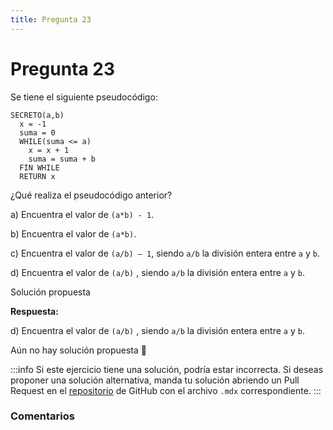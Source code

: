 ```yaml
---
title: Pregunta 23
---
```



# Pregunta 23

<div className="exercise">
Se tiene el siguiente pseudocódigo:

```
SECRETO(a,b)
  x = -1
  suma = 0
  WHILE(suma <= a)
    x = x + 1
    suma = suma + b
  FIN WHILE
  RETURN x
```

¿Qué realiza el pseudocódigo anterior?

a) Encuentra el valor de `(a*b) - 1`.

b) Encuentra el valor de `(a*b)`.

c) Encuentra el valor de `(a/b) – 1`, siendo `a/b` la división entera entre `a` y `b`.

d) Encuentra el valor de `(a/b)` , siendo `a/b` la división entera entre `a` y `b`.
</div>

<MDXDetails>
<summary>Solución propuesta</summary>

<div className="exercise">

**Respuesta:**

d) Encuentra el valor de `(a/b)` , siendo `a/b` la división entera entre `a` y `b`.

Aún no hay solución propuesta 🥲
</div>

:::info
Si este ejercicio tiene una solución, podría estar incorrecta. Si deseas proponer una solución alternativa, manda tu solución abriendo
un Pull Request en el [repositorio](https://github.com/crow-rojas/apuntes-fundamentals/pulls) de GitHub con el archivo
`.mdx` correspondiente.
:::

</MDXDetails>

### Comentarios

<Disqus
  url="https://crow-rojas.github.io/apuntes-fundamentals/docs/engineering/computing/exercises/2018-2/p23"
  identifier="docs/engineering/computing/exercises/2018-2/p23"
  title="2018-2 Computación - Pregunta 23"
/>
